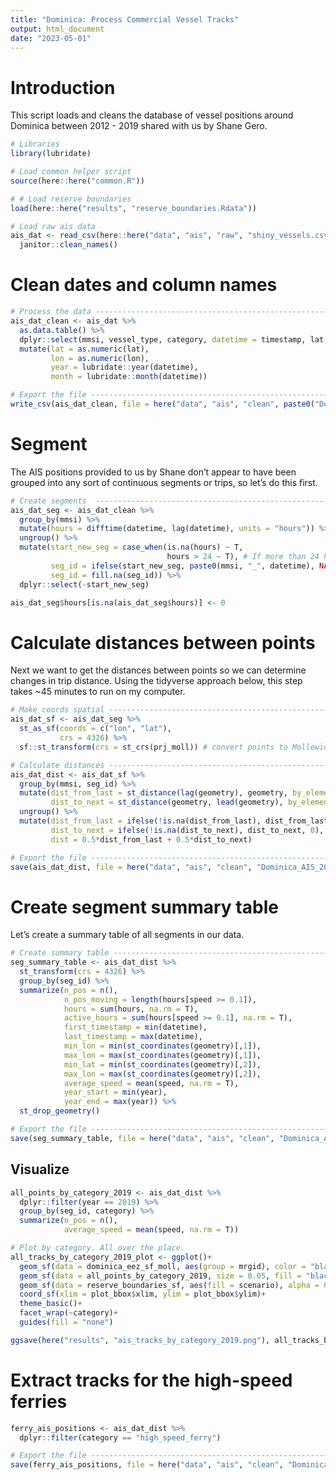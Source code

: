 ```yaml
---
title: "Dominica: Process Commercial Vessel Tracks"
output: html_document
date: "2023-05-01"
---
```


# Introduction

This script loads and cleans the database of vessel positions around Dominica between 2012 - 2019 shared with us by Shane Gero. 

```r
# Libraries
library(lubridate)

# Load common helper script
source(here::here("common.R"))

# # Load reserve boundaries
load(here::here("results", "reserve_boundaries.Rdata"))

# Load raw ais data
ais_dat <- read_csv(here::here("data", "ais", "raw", "shiny_vessels.csv")) %>%
  janitor::clean_names()
```

# Clean dates and column names

```r
# Process the data -----------------------------------------------------------
ais_dat_clean <- ais_dat %>%
  as.data.table() %>%
  dplyr::select(mmsi, vessel_type, category, datetime = timestamp, lat, lon, speed) %>%
  mutate(lat = as.numeric(lat),
         lon = as.numeric(lon),
         year = lubridate::year(datetime),
         month = lubridate::month(datetime))

# Export the file ------------------------------------------------------------
write_csv(ais_dat_clean, file = here("data", "ais", "clean", paste0("Dominica_AIS_2012_2019.csv")))
```

# Segment

The AIS positions provided to us by Shane don't appear to have been grouped into any sort of continuous segments or trips, so let's do this first.

```r
# Create segments  ------------------------------------------------------------
ais_dat_seg <- ais_dat_clean %>%
  group_by(mmsi) %>%
  mutate(hours = difftime(datetime, lag(datetime), units = "hours")) %>% # time difference in hours
  ungroup() %>%
  mutate(start_new_seg = case_when(is.na(hours) ~ T,
                                   hours > 24 ~ T), # If more than 24 hours has elapsed, start new segment
         seg_id = ifelse(start_new_seg, paste0(mmsi, "_", datetime), NA),
         seg_id = fill.na(seg_id)) %>%
  dplyr::select(-start_new_seg)

ais_dat_seg$hours[is.na(ais_dat_seg$hours)] <- 0
```

# Calculate distances between points

Next we want to get the distances between points so we can determine changes in trip distance. Using the tidyverse approach below, this step takes ~45 minutes to run on my computer. 

```r
# Make coords spatial ----------------------------------------------------------
ais_dat_sf <- ais_dat_seg %>%
  st_as_sf(coords = c("lon", "lat"),
           crs = 4326) %>%
  sf::st_transform(crs = st_crs(prj_moll)) # convert points to Mollewide

# Calculate distances ----------------------------------------------------------
ais_dat_dist <- ais_dat_sf %>%
  group_by(mmsi, seg_id) %>%
  mutate(dist_from_last = st_distance(lag(geometry), geometry, by_element = T),
         dist_to_next = st_distance(geometry, lead(geometry), by_element = T)) %>%
  ungroup() %>%
  mutate(dist_from_last = ifelse(!is.na(dist_from_last), dist_from_last, 0),
         dist_to_next = ifelse(!is.na(dist_to_next), dist_to_next, 0),
         dist = 0.5*dist_from_last + 0.5*dist_to_next)

# Export the file ------------------------------------------------------------
save(ais_dat_dist, file = here("data", "ais", "clean", "Dominica_AIS_2012_2019_processed.Rdata"))
```

# Create segment summary table

Let's create a summary table of all segments in our data. 

```r
# Create summary table ------------------------------------------------------------
seg_summary_table <- ais_dat_dist %>%
  st_transform(crs = 4326) %>%
  group_by(seg_id) %>%
  summarize(n_pos = n(),
            n_pos_moving = length(hours[speed >= 0.1]),
            hours = sum(hours, na.rm = T),
            active_hours = sum(hours[speed >= 0.1], na.rm = T),
            first_timestamp = min(datetime),
            last_timestamp = max(datetime),
            min_lon = min(st_coordinates(geometry)[,1]),
            max_lon = max(st_coordinates(geometry)[,1]),
            min_lat = min(st_coordinates(geometry)[,2]),
            max_lon = max(st_coordinates(geometry)[,2]),
            average_speed = mean(speed, na.rm = T),
            year_start = min(year),
            year_end = max(year)) %>%
  st_drop_geometry()

# Export the file ------------------------------------------------------------
save(seg_summary_table, file = here("data", "ais", "clean", "Dominica_AIS_segment_summary.Rdata"))
```


## Visualize 

```r
all_points_by_category_2019 <- ais_dat_dist %>%
  dplyr::filter(year == 2019) %>%
  group_by(seg_id, category) %>%
  summarize(n_pos = n(),
            average_speed = mean(speed, na.rm = T))

# Plot by category. All over the place.
all_tracks_by_category_2019_plot <- ggplot()+
  geom_sf(data = dominica_eez_sf_moll, aes(group = mrgid), color = "black", fill = "grey", size = 0.2)+
  geom_sf(data = all_points_by_category_2019, size = 0.05, fill = "black")+
  geom_sf(data = reserve_boundaries_sf, aes(fill = scenario), alpha = 0.3)+
  coord_sf(xlim = plot_bbox$xlim, ylim = plot_bbox$ylim)+
  theme_basic()+
  facet_wrap(~category)+
  guides(fill = "none")

ggsave(here("results", "ais_tracks_by_category_2019.png"), all_tracks_by_category_2019_plot)
```

# Extract tracks for the high-speed ferries

```r
ferry_ais_positions <- ais_dat_dist %>%
  dplyr::filter(category == "high_speed_ferry")

# Export the file ------------------------------------------------------------
save(ferry_ais_positions, file = here("data", "ais", "clean", "Dominica_AIS_ferry_only.Rdata"))
```

